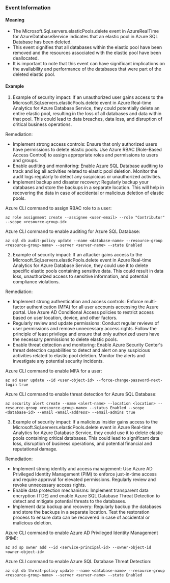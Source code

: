 
### Event Information

#### Meaning

- The Microsoft.Sql.servers.elasticPools.delete event in AzureRealTime for AzureDatabaseService indicates that an elastic pool in Azure SQL Database has been deleted.
- This event signifies that all databases within the elastic pool have been removed and the resources associated with the elastic pool have been deallocated.
- It is important to note that this event can have significant implications on the availability and performance of the databases that were part of the deleted elastic pool.

#### Example

1. Example of security impact: If an unauthorized user gains access to the Microsoft.Sql.servers.elasticPools.delete event in Azure Real-time Analytics for Azure Database Service, they could potentially delete an entire elastic pool, resulting in the loss of all databases and data within that pool. This could lead to data breaches, data loss, and disruption of critical business operations.

Remediation:
- Implement strong access controls: Ensure that only authorized users have permissions to delete elastic pools. Use Azure RBAC (Role-Based Access Control) to assign appropriate roles and permissions to users and groups.
- Enable auditing and monitoring: Enable Azure SQL Database auditing to track and log all activities related to elastic pool deletion. Monitor the audit logs regularly to detect any suspicious or unauthorized activities.
- Implement backup and disaster recovery: Regularly backup your databases and store the backups in a separate location. This will help in recovering the data in case of accidental or malicious deletion of elastic pools.

Azure CLI command to assign RBAC role to a user:
```
az role assignment create --assignee <user-email> --role "Contributor" --scope <resource-group-id>
```

Azure CLI command to enable auditing for Azure SQL Database:
```
az sql db audit-policy update --name <database-name> --resource-group <resource-group-name> --server <server-name> --state Enabled
```

2. Example of security impact: If an attacker gains access to the Microsoft.Sql.servers.elasticPools.delete event in Azure Real-time Analytics for Azure Database Service, they could use it to delete specific elastic pools containing sensitive data. This could result in data loss, unauthorized access to sensitive information, and potential compliance violations.

Remediation:
- Implement strong authentication and access controls: Enforce multi-factor authentication (MFA) for all user accounts accessing the Azure portal. Use Azure AD Conditional Access policies to restrict access based on user location, device, and other factors.
- Regularly review and update permissions: Conduct regular reviews of user permissions and remove unnecessary access rights. Follow the principle of least privilege and ensure that only authorized users have the necessary permissions to delete elastic pools.
- Enable threat detection and monitoring: Enable Azure Security Center's threat detection capabilities to detect and alert on any suspicious activities related to elastic pool deletion. Monitor the alerts and investigate any potential security incidents.

Azure CLI command to enable MFA for a user:
```
az ad user update --id <user-object-id> --force-change-password-next-login true
```

Azure CLI command to enable threat detection for Azure SQL Database:
```
az security alert create --name <alert-name> --location <location> --resource-group <resource-group-name> --status Enabled --scope <database-id> --email <email-address> --email-admins true
```

3. Example of security impact: If a malicious insider gains access to the Microsoft.Sql.servers.elasticPools.delete event in Azure Real-time Analytics for Azure Database Service, they could use it to delete elastic pools containing critical databases. This could lead to significant data loss, disruption of business operations, and potential financial and reputational damage.

Remediation:
- Implement strong identity and access management: Use Azure AD Privileged Identity Management (PIM) to enforce just-in-time access and require approval for elevated permissions. Regularly review and revoke unnecessary access rights.
- Enable data protection mechanisms: Implement transparent data encryption (TDE) and enable Azure SQL Database Threat Detection to detect and mitigate potential threats to the databases.
- Implement data backup and recovery: Regularly backup the databases and store the backups in a separate location. Test the restoration process to ensure data can be recovered in case of accidental or malicious deletion.

Azure CLI command to enable Azure AD Privileged Identity Management (PIM):
```
az ad sp owner add --id <service-principal-id> --owner-object-id <owner-object-id>
```

Azure CLI command to enable Azure SQL Database Threat Detection:
```
az sql db threat-policy update --name <database-name> --resource-group <resource-group-name> --server <server-name> --state Enabled
```

